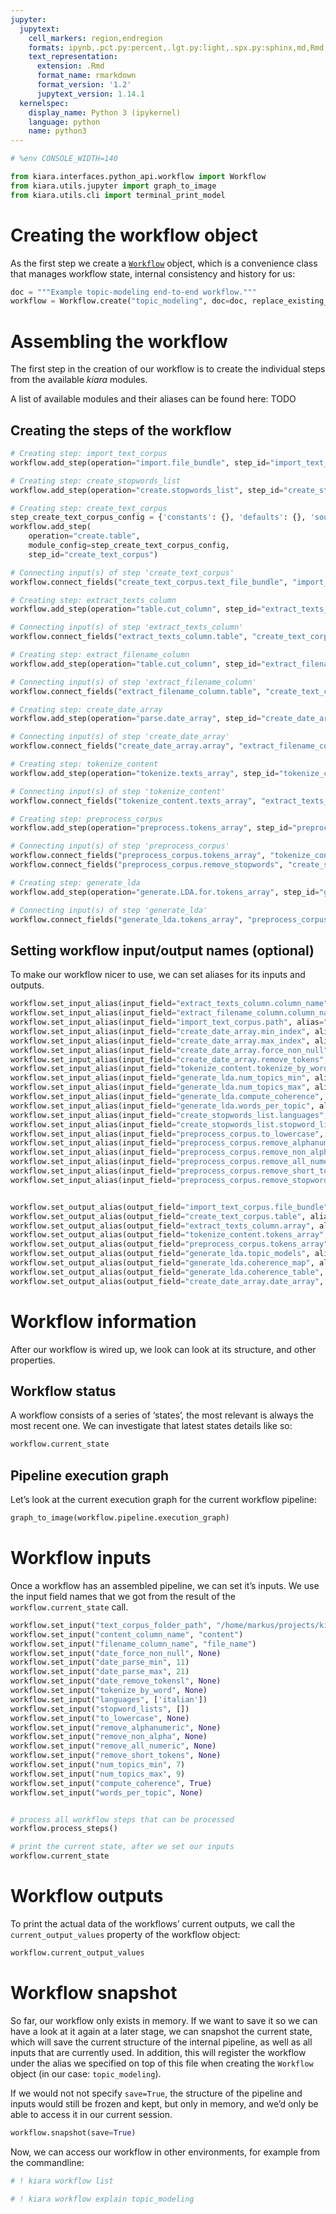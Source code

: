 ```yaml
---
jupyter:
  jupytext:
    cell_markers: region,endregion
    formats: ipynb,.pct.py:percent,.lgt.py:light,.spx.py:sphinx,md,Rmd,.pandoc.md:pandoc
    text_representation:
      extension: .Rmd
      format_name: rmarkdown
      format_version: '1.2'
      jupytext_version: 1.14.1
  kernelspec:
    display_name: Python 3 (ipykernel)
    language: python
    name: python3
---
```


```python
# %env CONSOLE_WIDTH=140

from kiara.interfaces.python_api.workflow import Workflow
from kiara.utils.jupyter import graph_to_image
from kiara.utils.cli import terminal_print_model
```


# Creating the workflow object <a class="anchor" id="create_workflow_obj"></a>

As the first step we create a [`Workflow`](https://dharpa.org/kiara/latest/reference/kiara/interfaces/python_api/workflow/) object, which is a convenience class that manages workflow state, internal consistency and history for us:

```python
doc = """Example topic-modeling end-to-end workflow."""
workflow = Workflow.create("topic_modeling", doc=doc, replace_existing_alias=True)
```

# Assembling the workflow <a class="anchor" id="assembly"></a>

The first step in the creation of our workflow is to create the individual steps from the available *kiara* modules.

A list of available modules and their aliases can be found here: TODO

## Creating the steps of the workflow <a class="anchor" id="creating_steps"></a>

```python
# Creating step: import_text_corpus
workflow.add_step(operation="import.file_bundle", step_id="import_text_corpus")
```
```python
# Creating step: create_stopwords_list
workflow.add_step(operation="create.stopwords_list", step_id="create_stopwords_list")
```
```python
# Creating step: create_text_corpus
step_create_text_corpus_config = {'constants': {}, 'defaults': {}, 'source_type': 'text_file_bundle', 'target_type': 'table', 'ignore_errors': False}
workflow.add_step(
    operation="create.table",
    module_config=step_create_text_corpus_config,
    step_id="create_text_corpus")
```
```python
# Connecting input(s) of step 'create_text_corpus'
workflow.connect_fields("create_text_corpus.text_file_bundle", "import_text_corpus.file_bundle")
```
```python
# Creating step: extract_texts_column
workflow.add_step(operation="table.cut_column", step_id="extract_texts_column")
```
```python
# Connecting input(s) of step 'extract_texts_column'
workflow.connect_fields("extract_texts_column.table", "create_text_corpus.table")
```
```python
# Creating step: extract_filename_column
workflow.add_step(operation="table.cut_column", step_id="extract_filename_column")
```
```python
# Connecting input(s) of step 'extract_filename_column'
workflow.connect_fields("extract_filename_column.table", "create_text_corpus.table")
```
```python
# Creating step: create_date_array
workflow.add_step(operation="parse.date_array", step_id="create_date_array")
```
```python
# Connecting input(s) of step 'create_date_array'
workflow.connect_fields("create_date_array.array", "extract_filename_column.array")
```
```python
# Creating step: tokenize_content
workflow.add_step(operation="tokenize.texts_array", step_id="tokenize_content")
```
```python
# Connecting input(s) of step 'tokenize_content'
workflow.connect_fields("tokenize_content.texts_array", "extract_texts_column.array")
```
```python
# Creating step: preprocess_corpus
workflow.add_step(operation="preprocess.tokens_array", step_id="preprocess_corpus")
```
```python
# Connecting input(s) of step 'preprocess_corpus'
workflow.connect_fields("preprocess_corpus.tokens_array", "tokenize_content.tokens_array")
workflow.connect_fields("preprocess_corpus.remove_stopwords", "create_stopwords_list.stopwords_list")
```
```python
# Creating step: generate_lda
workflow.add_step(operation="generate.LDA.for.tokens_array", step_id="generate_lda")
```
```python
# Connecting input(s) of step 'generate_lda'
workflow.connect_fields("generate_lda.tokens_array", "preprocess_corpus.tokens_array")
```
## Setting workflow input/output names (optional)

To make our workflow nicer to use, we can set aliases for its inputs and outputs.
```python
workflow.set_input_alias(input_field="extract_texts_column.column_name", alias="content_column_name")
workflow.set_input_alias(input_field="extract_filename_column.column_name", alias="filename_column_name")
workflow.set_input_alias(input_field="import_text_corpus.path", alias="text_corpus_folder_path")
workflow.set_input_alias(input_field="create_date_array.min_index", alias="date_parse_min")
workflow.set_input_alias(input_field="create_date_array.max_index", alias="date_parse_max")
workflow.set_input_alias(input_field="create_date_array.force_non_null", alias="date_force_non_null")
workflow.set_input_alias(input_field="create_date_array.remove_tokens", alias="date_remove_tokensl")
workflow.set_input_alias(input_field="tokenize_content.tokenize_by_word", alias="tokenize_by_word")
workflow.set_input_alias(input_field="generate_lda.num_topics_min", alias="num_topics_min")
workflow.set_input_alias(input_field="generate_lda.num_topics_max", alias="num_topics_max")
workflow.set_input_alias(input_field="generate_lda.compute_coherence", alias="compute_coherence")
workflow.set_input_alias(input_field="generate_lda.words_per_topic", alias="words_per_topic")
workflow.set_input_alias(input_field="create_stopwords_list.languages", alias="languages")
workflow.set_input_alias(input_field="create_stopwords_list.stopword_lists", alias="stopword_lists")
workflow.set_input_alias(input_field="preprocess_corpus.to_lowercase", alias="to_lowercase")
workflow.set_input_alias(input_field="preprocess_corpus.remove_alphanumeric", alias="remove_alphanumeric")
workflow.set_input_alias(input_field="preprocess_corpus.remove_non_alpha", alias="remove_non_alpha")
workflow.set_input_alias(input_field="preprocess_corpus.remove_all_numeric", alias="remove_all_numeric")
workflow.set_input_alias(input_field="preprocess_corpus.remove_short_tokens", alias="remove_short_tokens")
workflow.set_input_alias(input_field="preprocess_corpus.remove_stopwords", alias="remove_stopwords")


workflow.set_output_alias(output_field="import_text_corpus.file_bundle", alias="text_corpus_file_bundle")
workflow.set_output_alias(output_field="create_text_corpus.table", alias="text_corpus_table")
workflow.set_output_alias(output_field="extract_texts_column.array", alias="content_array")
workflow.set_output_alias(output_field="tokenize_content.tokens_array", alias="tokenized_corpus")
workflow.set_output_alias(output_field="preprocess_corpus.tokens_array", alias="preprocessed_corpus")
workflow.set_output_alias(output_field="generate_lda.topic_models", alias="topic_models")
workflow.set_output_alias(output_field="generate_lda.coherence_map", alias="coherence_map")
workflow.set_output_alias(output_field="generate_lda.coherence_table", alias="coherence_table")
workflow.set_output_alias(output_field="create_date_array.date_array", alias="date_array")
```
# Workflow information <a class="anchor" id="pipeline_info"></a>

After our workflow is wired up, we look can look at its structure, and other properties.



## Workflow status

A workflow consists of a series of 'states', the most relevant is always the most recent one. We can investigate
that latest states details like so:

```python
workflow.current_state
```

## Pipeline execution graph

Let's look at the current execution graph for the current workflow pipeline:

```python
graph_to_image(workflow.pipeline.execution_graph)
```

# Workflow inputs <a class="anchor" id="pipeline_inputs"></a>

Once a workflow has an assembled pipeline, we can set it's inputs. We use the input field
names that we got from the result of the `workflow.current_state` call.

```python
workflow.set_input("text_corpus_folder_path", "/home/markus/projects/kiara/dev/kiara.examples/examples/pipelines/topic_modeling/../../data/text_corpus/data")
workflow.set_input("content_column_name", "content")
workflow.set_input("filename_column_name", "file_name")
workflow.set_input("date_force_non_null", None)
workflow.set_input("date_parse_min", 11)
workflow.set_input("date_parse_max", 21)
workflow.set_input("date_remove_tokensl", None)
workflow.set_input("tokenize_by_word", None)
workflow.set_input("languages", ['italian'])
workflow.set_input("stopword_lists", [])
workflow.set_input("to_lowercase", None)
workflow.set_input("remove_alphanumeric", None)
workflow.set_input("remove_non_alpha", None)
workflow.set_input("remove_all_numeric", None)
workflow.set_input("remove_short_tokens", None)
workflow.set_input("num_topics_min", 7)
workflow.set_input("num_topics_max", 9)
workflow.set_input("compute_coherence", True)
workflow.set_input("words_per_topic", None)


# process all workflow steps that can be processed
workflow.process_steps()

# print the current state, after we set our inputs
workflow.current_state
```

# Workflow outputs <a class="anchor" id="pipeline_outputs"></a>

To print the actual data of the workflows' current outputs, we call the `current_output_values` property of the workflow object:

```python
workflow.current_output_values
```

# Workflow snapshot <a class="anchor" id="snapshot"></a>

So far, our workflow only exists in memory. If we want to save it so we can have a look at it again at a later stage, we can snapshot the current state, which will save the current structure of the internal pipeline, as well as all inputs that are currently used. In addition, this will register the workflow under the alias we specified on top of this file when creating the `Workflow` object (in our case: `topic_modeling`).

If we would not not specify `save=True`, the structure of the pipeline and inputs would still be frozen and kept, but only in memory, and we'd only be able to access it in our current session.

```python
workflow.snapshot(save=True)
```

Now, we can access our workflow in other environments, for example from the commandline:

```python
# ! kiara workflow list
```

```python
# ! kiara workflow explain topic_modeling
```
